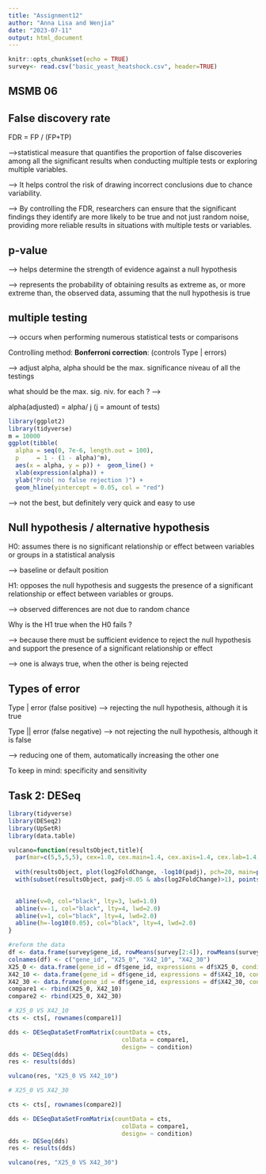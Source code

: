 ```yaml
---
title: "Assignment12"
author: "Anna Lisa and Wenjia"
date: "2023-07-11"
output: html_document
---
```


```r
knitr::opts_chunk$set(echo = TRUE)
survey<- read.csv("basic_yeast_heatshock.csv", header=TRUE)
```

## MSMB 06

## False discovery rate

FDR = FP / (FP+TP)

--\>statistical measure that quantifies the proportion of false discoveries among all the significant results when conducting multiple tests or exploring multiple variables.

\--\> It helps control the risk of drawing incorrect conclusions due to chance variability.

\--\> By controlling the FDR, researchers can ensure that the significant findings they identify are more likely to be true and not just random noise, providing more reliable results in situations with multiple tests or variables.

## p-value

\--\> helps determine the strength of evidence against a null hypothesis

\--\> represents the probability of obtaining results as extreme as, or more extreme than, the observed data, assuming that the null hypothesis is true

## multiple testing

\--\> occurs when performing numerous statistical tests or comparisons

Controlling method: **Bonferroni correction**: (controls Type \| errors)

\--\> adjust alpha, alpha should be the max. significance niveau of all the testings

what should be the max. sig. niv. for each ? --\>

alpha(adjusted) = alpha/ j (j = amount of tests)

```r
library(ggplot2)
library(tidyverse)
m = 10000
ggplot(tibble(
  alpha = seq(0, 7e-6, length.out = 100),
  p     = 1 - (1 - alpha)^m),
  aes(x = alpha, y = p)) +  geom_line() +
  xlab(expression(alpha)) +
  ylab("Prob( no false rejection )") +
  geom_hline(yintercept = 0.05, col = "red")

```

\--\> not the best, but definitely very quick and easy to use

## Null hypothesis / alternative hypothesis 

H0: assumes there is no significant relationship or effect between variables or groups in a statistical analysis

\--\> baseline or default position

H1: opposes the null hypothesis and suggests the presence of a significant relationship or effect between variables or groups.

\--\> observed differences are not due to random chance

Why is the H1 true when the H0 fails ?

\--\> because there must be sufficient evidence to reject the null hypothesis and support the presence of a significant relationship or effect

\--\> one is always true, when the other is being rejected

## Types of error

Type \| error (false positive) --\> rejecting the null hypothesis, although it is true

Type \|\| error (false negative) --\> not rejecting the null hypothesis, although it is false

\--\> reducing one of them, automatically increasing the other one

To keep in mind: specificity and sensitivity



## Task 2: DESeq

```r
library(tidyverse)
library(DESeq2)
library(UpSetR)
library(data.table)

vulcano=function(resultsObject,title){
  par(mar=c(5,5,5,5), cex=1.0, cex.main=1.4, cex.axis=1.4, cex.lab=1.4)
  
  with(resultsObject, plot(log2FoldChange, -log10(padj), pch=20, main=paste("Volcano plot\n",title), cex=1.0, xlab=bquote(~Log[2]~fold~change), ylab=bquote(~-log[10]~Q~adj~value)))
  with(subset(resultsObject, padj<0.05 & abs(log2FoldChange)>1), points(log2FoldChange, -log10(padj), pch=20, col="red", cex=0.5))
  

  abline(v=0, col="black", lty=3, lwd=1.0)
  abline(v=-1, col="black", lty=4, lwd=2.0)
  abline(v=1, col="black", lty=4, lwd=2.0)
  abline(h=-log10(0.05), col="black", lty=4, lwd=2.0)
}

#reform the data
df <- data.frame(survey$gene_id, rowMeans(survey[2:4]), rowMeans(survey[5:7]), rowMeans(survey[8:10]))
colnames(df) <- c("gene_id", "X25_0", "X42_10", "X42_30")
X25_0 <- data.frame(gene_id = df$gene_id, expressions = df$X25_0, condition = factor(rep("X25_0")))
X42_10 <- data.frame(gene_id = df$gene_id, expressions = df$X42_10, condition = factor(rep("X42_10")))
X42_30 <- data.frame(gene_id = df$gene_id, expressions = df$X42_30, condition = factor(rep("X42_30")))
compare1 <- rbind(X25_0, X42_10)
compare2 <- rbind(X25_0, X42_30)

# X25_0 VS X42_10
cts <- cts[, rownames(compare1)]

dds <- DESeqDataSetFromMatrix(countData = cts,
                                colData = compare1,
                                design= ~ condition)
dds <- DESeq(dds)
res <- results(dds)

vulcano(res, "X25_0 VS X42_10")

# X25_0 VS X42_30

cts <- cts[, rownames(compare2)]

dds <- DESeqDataSetFromMatrix(countData = cts,
                                colData = compare1,
                                design= ~ condition)
dds <- DESeq(dds)
res <- results(dds)

vulcano(res, "X25_0 VS X42_30")

```
